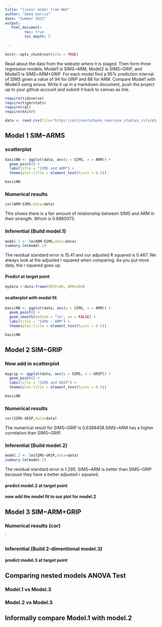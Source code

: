 ```yaml
---
title: "linear model from Web"
author: "Gema Garcia"
date: "Summer 2023"
output:
   html_document:
         toc: true
         toc_depth: 5
        
---
```


```r
knitr::opts_chunk$set(echo = TRUE)
```

Read about the data from the website where it is staged.  Then form three regression models; Model1 is SIMS~ARM, Model2 is SIMS~GRIP, and Model3 is SIMS~ARM+GRIP. For each model find a 95% prediction interval of SIMS given a value of 94  for GRIP and 88 for ARM. Compare Model1 with Model3 using anova. Write it up in a markdown document, push the project up to your github account and submit it back to canvas as link. 

 


```r
require(tidyverse)
require(tigerstats)
require(rgl)
require(knitr)

```

```r
data <- read.csv(file="https://onlinestatbook.com/case_studies_rvls/physical_strength/data.txt",sep="",header=TRUE)  

```

## Model 1 SIM~ARMS

### scatterplot



```r
basicNN <- ggplot(data, aes(y = SIMS, x = ARM)) +
  geom_point() +
  labs(title = "SIMS and ARM") +
  theme(plot.title = element_text(hjust = 0.5))

basicNN
```






### Numerical results




```r
cor(ARM~SIMS,data=data)
```



This shows there is a fair amount of relationship between SIMS and ARM in their strength. Which is 0.6860073.





### Inferential  (Build model.1)


```r
model.1 <- lm(ARM~SIMS,data=data)
summary.lm(model.1)
```



The residual standard error is 15.41 and our adjusted R squared is 0.467. We always look at the adjusted r squared when comparing. As you put more data, the r squared goes up.




#### Predict at target point


```r
mydata <-data.frame(GRIP=88, ARM=104)

```






#### scatterplot with model fit




```r
basicNN <- ggplot(data, aes(y = SIMS, x = ARM)) +
  geom_point() +
  geom_smooth(method = "lm", se = FALSE) +
  labs(title = "SIMS ~ ARM") +
  theme(plot.title = element_text(hjust = 0.5))

basicNN

```



  

## Model 2 SIM~GRIP

### Now add in scatterplot



```r
mygrip <- ggplot(data, aes(y = SIMS, x = GRIP)) +
  geom_point() +
  labs(title = "SIMS and GRIP") +
  theme(plot.title = element_text(hjust = 0.5))

basicNN
```







### Numerical results 



```r
cor(SIMS~GRIP,data=data)
```


The numerical result for SIMS~GRIP is 0.6398458.SIMS~ARM has a higher correlation than SIMS~GRIP.



### Inferential  (Build model.2)


```r
model.2 <- lm(SIMS~GRIP,data=data)
summary.lm(model.2)
```



The residual standard error is 1.295. SIMS~ARM is better than SIMS~GRIP because they have a better adjusted r squared.


  

#### predict model.2 at target point

#### now add the model fit to our plot for model.2
  


## Model 3 SIM~ARM+GRIP

### Numerical results (cor)

`
  
### Inferential  (Build 2-dimentional model.3)

#### predict model.3 at target point
  

## Comparing nested models ANOVA Test

### Model.1 vs Model.3
### Model.2 vs Model.3

## Informally compare Model.1 with model.2

